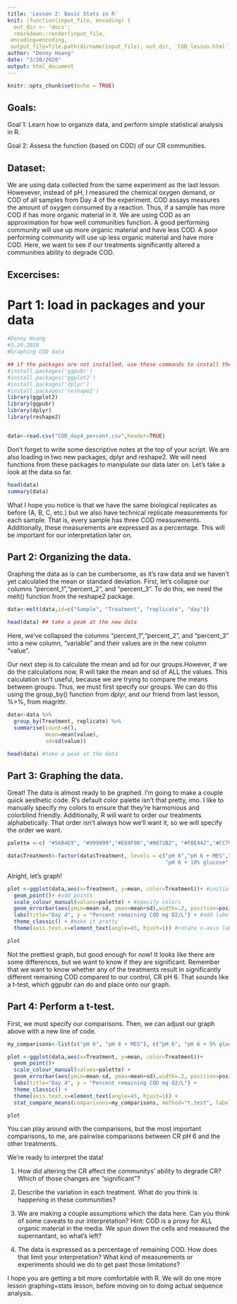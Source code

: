 ```yaml
---
title: 'Lesson 2: Basic Stats in R'
knit: (function(input_file, encoding) {
  out_dir <- 'docs';
  rmarkdown::render(input_file,
 encoding=encoding,
 output_file=file.path(dirname(input_file), out_dir, 'COD_lesson.html'))})
author: "Donny Hoang"
date: "3/20/2020"
output: html_document
---
```


```r
knitr::opts_chunk$set(echo = TRUE)
```

## Goals:
Goal 1: Learn how to organize data, and perform simple statistical analysis in R.

Goal 2: Assess the function (based on COD) of our CR communities.

## Dataset:

We are using data collected from the same experiment as the last lesson. Howevever, instead of pH, I measured the chemical oxygen demand, or COD of all samples from Day 4 of the experiment. COD assays measures the amount of oxygen consumed by a reaction. Thus, if a sample has more COD if has more organic material in it. We are using COD as an approximation for how well communities function. A good performing community will use up more organic material and have less COD. A poor performing community will use up less organic material and have more COD. Here, we want to see if our treatments significantly altered a communities ability to degrade COD.

## Excercises:
# Part 1: load in packages and your data

```r
#Donny Hoang
#3.20.2020
#Graphing COD data

## if the packages are not installed, use these commands to install them
#install.packages('ggpubr')
#install.packages('ggplot2')
#install.packages('dplyr')
#install.packages('reshape2')
library(ggplot2)
library(ggpubr)
library(dplyr)
library(reshape2)


data<-read.csv("COD_day4_percent.csv",header=TRUE)

```

Don't forget to write some descriptive notes at the top of your script. We are also loading in two new packages, dplyr and reshape2. We will need functions from these packages to manipulate our data later on. Let's take a look at the data so far.

```r
head(data)
summary(data)
```

What I hope you notice is that we have the same biological replicates as before (A, B, C, etc.) but we also have technical replicate measurements for each sample. That is, every sample has three COD measurements. Additionally, these measurements are expressed as a percentage. This will be important for our interpretation later on.

## Part 2: Organizing the data.

Graphing the data as is can be cumbersome, as it's raw data and we haven't yet calculated the mean or standard deviation.  First, let's collapse our columns "percent_1","percent_2", and "percent_3". To do this, we need the melt() function from the reshape2 package.

```r
data<-melt(data,id=c("Sample", "Treatment", "replicate", "day"))

head(data) ## take a peak at the new data
```

Here, we've collapsed the columns "percent_1","percent_2", and "percent_3" into a new column, "variable" and their values are in the new column "value". 

Our next step is to calculate the mean and sd for our groups.However, if we do the calculations now, R will take the mean and sd of ALL the values. This calculation isn't useful, because we are trying to compare the means between groups. Thus, we must first specify our groups. We can do this using the group_by() function from dplyr, and our friend from last lesson, %>%, from magrittr.

```r
data<-data %>%
  group_by(Treatment, replicate) %>%
  summarise(count=n(),
            mean=mean(value),
            sd=sd(value))

head(data) #take a peak at the data
```

## Part 3: Graphing the data.
Great! The data is almost ready to be graphed. I'm going to make a couple quick aesthetic code. R's default color palette isn't that pretty, imo. I like to manually specify my colors to ensure that they're harmonious and colorblind friendly. Additionally, R will want to order our treatments alphabetically. That order isn't always how we'll want it, so we will specify the order we want.

```r
palette <-c( "#56B4E9", "#999999","#E69F00","#0072B2", "#F0E442","#CC79A7") #does this code look similar to something you've seen before?

data$Treatment<-factor(data$Treatment, levels = c("pH 6","pH 6 + MES","pH 6 + 5% glucose",
                                                  "pH 6 + 10% glucose","pH 8","pH 10"))
```

Alright, let's graph!

```r
plot <-ggplot(data,aes(x=Treatment, y=mean, color=Treatment))+ #initialize the graph
  geom_point()+ #add points
  scale_colour_manual(values=palette) + #specify colors
  geom_errorbar(aes(ymin=mean-sd, ymax=mean+sd),width=.2, position=position_dodge(.05))+ #add error bars
  labs(title="Day 4", y = "Percent remaining COD mg O2/L") + #add labels
  theme_classic() + #make it pretty
  theme(axis.text.x=element_text(angle=45, hjust=1)) #rotate x-axis labels so they don't overlap

plot
```

Not the prettiest graph, but good enough for now! It looks like there are some differences, but we want to know if they are significant. Remember that we want to know whether any of the treatments result in significantly different remaining COD compared to our control, CR pH 6. That sounds like a t-test, which ggpubr can do and place onto our graph.

## Part 4: Perform a t-test.

First, we must specify our comparisons. Then, we can adjust our graph above with a new line of code.

```r
my_comparisons<-list(c("pH 6", "pH 6 + MES"), c("pH 6", "pH 6 + 5% glucose"), c("pH 6", "pH 6 + 10% glucose"), c("pH 6", "pH 8"),  c("pH 6", "pH 10"))

plot <-ggplot(data,aes(x=Treatment, y=mean, color=Treatment))+
  geom_point()+ 
  scale_colour_manual(values=palette) + 
  geom_errorbar(aes(ymin=mean-sd, ymax=mean+sd),width=.2, position=position_dodge(.05))+ 
  labs(title="Day 4", y = "Percent remaining COD mg O2/L") +
  theme_classic() + 
  theme(axis.text.x=element_text(angle=45, hjust=1)) +
  stat_compare_means(comparisons=my_comparisons, method="t.test", label="p.signif") #adding significance

plot
```

You can play around with the comparisons, but the most important comparisons, to me, are pairwise comparisons between CR pH 6 and the other treatments. 

We're ready to interpret the data!

1) How did altering the CR affect the communitys' ability to degrade CR? Which of those changes are "significant"?

2) Describe the variation in each treatment. What do you think is happening in these communities?

3) We are making a couple assumptions which the data here. Can you think of some caveats to our interpretation? Hint: COD is a proxy for ALL organic material in the media. We spun down the cells and measured the supernantant, so what's left?

4) The data is expressed as a percentage of remaining COD. How does that limit your interpretation? What kind of measurements or experiments should we do to get past those limitations?


I hope you are getting a bit more comfortable with R. We will do one more lesson graphing+stats lesson, before moving on to doing actual sequence analysis.
